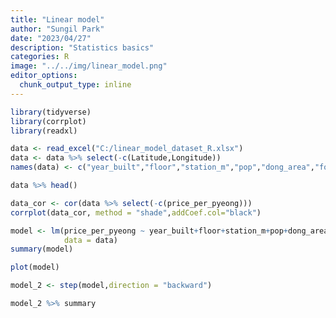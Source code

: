 ```yaml
---
title: "Linear model"
author: "Sungil Park"
date: "2023/04/27"
description: "Statistics basics"
categories: R
image: "../../img/linear_model.png"
editor_options: 
  chunk_output_type: inline
---
```


```r
library(tidyverse)
library(corrplot)
library(readxl)
```

```r
data <- read_excel("C:/linear_model_dataset_R.xlsx")
data <- data %>% select(-c(Latitude,Longitude))
names(data) <- c("year_built","floor","station_m","pop","dong_area","foreign_ratio","school_m","market_m","price_per_pyeong")
```

```r
data %>% head()
```

```r
data_cor <- cor(data %>% select(-c(price_per_pyeong)))
corrplot(data_cor, method = "shade",addCoef.col="black")
```

```r
model <- lm(price_per_pyeong ~ year_built+floor+station_m+pop+dong_area+foreign_ratio+school_m + market_m, 
            data = data)
summary(model)
```

```r
plot(model)
```

```r
model_2 <- step(model,direction = "backward")
```

```r
model_2 %>% summary
```

